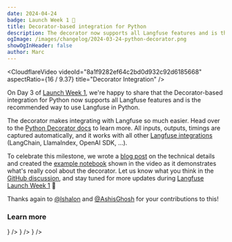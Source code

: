 ```yaml
---
date: 2024-04-24
badge: Launch Week 1 🚀
title: Decorator-based integration for Python
description: The decorator now supports all Langfuse features and is the recommended way to use Langfuse in Python.
ogImage: /images/changelog/2024-03-24-python-decorator.png
showOgInHeader: false
author: Marc
---
```



<ChangelogHeader />

<CloudflareVideo
  videoId="8a1f9282ef64c2bd0d932c92d6185668"
  aspectRatio={16 / 9.37}
  title="Decorator Integration"
/>

On Day 3 of [Launch Week 1](/blog/launch-week-1), we're happy to share that the Decorator-based integration for Python now supports all Langfuse features and is the recommended way to use Langfuse in Python.

The decorator makes integrating with Langfuse so much easier. Head over to the [Python Decorator docs](/docs/sdk/python/decorators) to learn more. All inputs, outputs, timings are captured automatically, and it works with all other [Langfuse integrations](/integrations) (LangChain, LlamaIndex, OpenAI SDK, ...).

To celebrate this milestone, we wrote a [blog post](/blog/2024-04-python-decorator) on the technical details and created the [example notebook](/guides/cookbook/example_decorator_openai_langchain) shown in the video as it demonstrates what's really cool about the decorator. Let us know what you think in the [GitHub discussion](https://github.com/orgs/langfuse/discussions/1009), and stay tuned for more updates during [Langfuse Launch Week 1](/blog/launch-week-1) 🚀

Thanks again to [@lshalon](https://github.com/lshalon) and [@AshisGhosh](https://github.com/AshisGhosh) for your contributions to this!

### Learn more


<Cards num={2}>
  <Card
    title="Decorator docs"
    href="/docs/sdk/python/decorators"
    icon={<Book />}
  />
  <Card
    title="Notebook demonstrating all features"
    href="/docs/sdk/python/example"
    icon={<FileCode />}
  />
  <Card
    title="Rap battle example notebook"
    href="/guides/cookbook/example_decorator_openai_langchain"
    icon={<FileCode />}
  />
</Cards>
